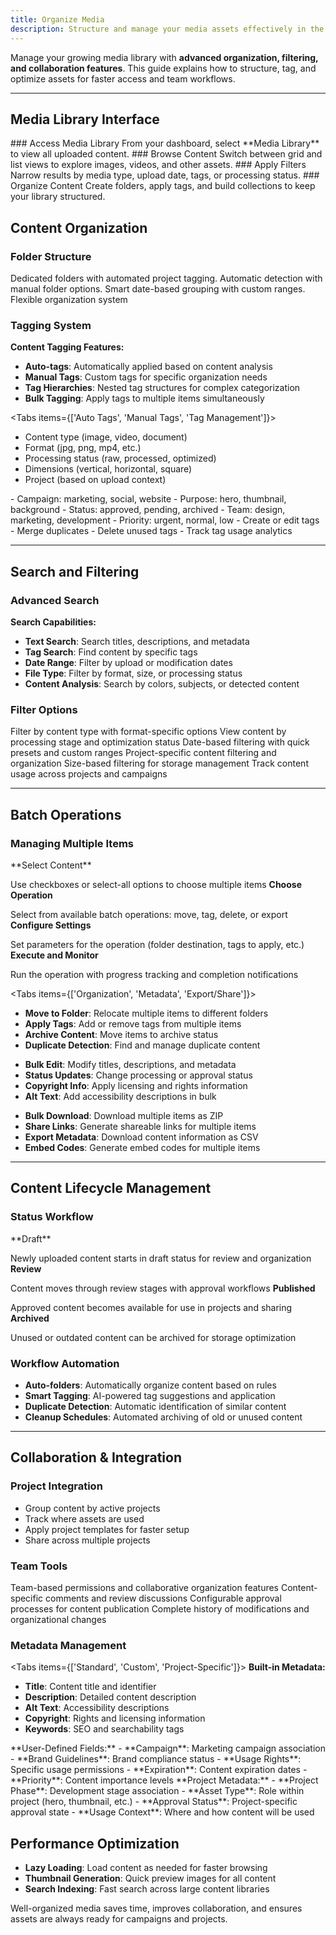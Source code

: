 ```yaml
---
title: Organize Media
description: Structure and manage your media assets effectively in the RIXL Media.
---
```



Manage your growing media library with **advanced organization, filtering, and collaboration features**. This guide explains how to structure, tag, and optimize assets for faster access and team workflows.

---

## Media Library Interface

<Steps>
  <Step>
    ### Access Media Library
    From your dashboard, select **Media Library** to view all uploaded content.
  </Step>
  <Step>
    ### Browse Content
    Switch between grid and list views to explore images, videos, and other assets.
  </Step>
  <Step>
    ### Apply Filters
    Narrow results by media type, upload date, tags, or processing status.
  </Step>
  <Step>
    ### Organize Content
    Create folders, apply tags, and build collections to keep your library structured.
  </Step>
</Steps>

[//]: # ([IMAGE NEEDED: Screenshot of media library dashboard interface])

## Content Organization

### Folder Structure

<Columns cols={2}>
  <Card title="Project Folders">
    Dedicated folders with automated project tagging.
  </Card>
  <Card title="Content Type">
    Automatic detection with manual folder options.
  </Card>
  <Card title="Date-Based">
    Smart date-based grouping with custom ranges.
  </Card>
  <Card title="Custom Categories">
    Flexible organization system
  </Card>
</Columns>

### Tagging System

**Content Tagging Features:**
- **Auto-tags**: Automatically applied based on content analysis
- **Manual Tags**: Custom tags for specific organization needs
- **Tag Hierarchies**: Nested tag structures for complex categorization
- **Bulk Tagging**: Apply tags to multiple items simultaneously

<Tabs items={['Auto Tags', 'Manual Tags', 'Tag Management']}>
<Tab value="Auto Tags">
- Content type (image, video, document)  
- Format (jpg, png, mp4, etc.)  
- Processing status (raw, processed, optimized)  
- Dimensions (vertical, horizontal, square)  
- Project (based on upload context)  
</Tab>
<Tab value="Manual Tags">
- Campaign: marketing, social, website  
- Purpose: hero, thumbnail, background  
- Status: approved, pending, archived  
- Team: design, marketing, development  
- Priority: urgent, normal, low  
</Tab>
<Tab value="Tag Management">
- Create or edit tags  
- Merge duplicates  
- Delete unused tags  
- Track tag usage analytics  
</Tab>
</Tabs>

---

## Search and Filtering

### Advanced Search

**Search Capabilities:**
- **Text Search**: Search titles, descriptions, and metadata
- **Tag Search**: Find content by specific tags
- **Date Range**: Filter by upload or modification dates
- **File Type**: Filter by format, size, or processing status
- **Content Analysis**: Search by colors, subjects, or detected content

[//]: # ([IMAGE NEEDED: Screenshot of advanced search interface])

### Filter Options

<Columns cols={3}>
  <Card title="Media Type">
    Filter by content type with format-specific options
  </Card>
  <Card title="Processing Status">
    View content by processing stage and optimization status
  </Card>
  <Card title="Upload Date">
    Date-based filtering with quick presets and custom ranges
  </Card>
  <Card title="Project Context">
    Project-specific content filtering and organization
  </Card>
  <Card title="File Size">
    Size-based filtering for storage management
  </Card>
  <Card title="Usage Status">
    Track content usage across projects and campaigns
  </Card>
</Columns>

---

## Batch Operations

### Managing Multiple Items

<Steps>
<Step>
**Select Content**

Use checkboxes or select-all options to choose multiple items
</Step>
<Step>
**Choose Operation**

Select from available batch operations: move, tag, delete, or export
</Step>
<Step>
**Configure Settings**

Set parameters for the operation (folder destination, tags to apply, etc.)
</Step>
<Step>
**Execute and Monitor**

Run the operation with progress tracking and completion notifications
</Step>
</Steps>


<Tabs items={['Organization', 'Metadata', 'Export/Share']}>
<Tab value="Organization">

- **Move to Folder**: Relocate multiple items to different folders
- **Apply Tags**: Add or remove tags from multiple items
- **Archive Content**: Move items to archive status
- **Duplicate Detection**: Find and manage duplicate content
</Tab>
<Tab value="Metadata">

- **Bulk Edit**: Modify titles, descriptions, and metadata
- **Status Updates**: Change processing or approval status
- **Copyright Info**: Apply licensing and rights information
- **Alt Text**: Add accessibility descriptions in bulk
</Tab>
<Tab value="Export/Share">

- **Bulk Download**: Download multiple items as ZIP
- **Share Links**: Generate shareable links for multiple items
- **Export Metadata**: Download content information as CSV
- **Embed Codes**: Generate embed codes for multiple items
</Tab>
</Tabs>
 
 ---

## Content Lifecycle Management

### Status Workflow

<Steps>
<Step>
**Draft**

Newly uploaded content starts in draft status for review and organization
</Step>
<Step>
**Review**

Content moves through review stages with approval workflows
</Step>
<Step>
**Published**

Approved content becomes available for use in projects and sharing
</Step>
<Step>
**Archived**

Unused or outdated content can be archived for storage optimization
</Step>
</Steps>

### Workflow Automation
- **Auto-folders**: Automatically organize content based on rules
- **Smart Tagging**: AI-powered tag suggestions and application
- **Duplicate Detection**: Automatic identification of similar content
- **Cleanup Schedules**: Automated archiving of old or unused content

---

## Collaboration & Integration

### Project Integration
- Group content by active projects  
- Track where assets are used  
- Apply project templates for faster setup  
- Share across multiple projects 

### Team Tools

<Columns cols={2}>
  <Card title="Team Access">
    Team-based permissions and collaborative organization features
  </Card>
  <Card title="Comments">
    Content-specific comments and review discussions
  </Card>
  <Card title="Approval Workflow">
    Configurable approval processes for content publication
  </Card>
  <Card title="Version History">
    Complete history of modifications and organizational changes
  </Card>
</Columns>

### Metadata Management

<Tabs items={['Standard', 'Custom', 'Project-Specific']}>
<Tab value="Standard">
**Built-in Metadata:**
- **Title**: Content title and identifier
- **Description**: Detailed content description
- **Alt Text**: Accessibility descriptions
- **Copyright**: Rights and licensing information
- **Keywords**: SEO and searchability tags
</Tab>
<Tab value="Custom">
**User-Defined Fields:**
- **Campaign**: Marketing campaign association
- **Brand Guidelines**: Brand compliance status
- **Usage Rights**: Specific usage permissions
- **Expiration**: Content expiration dates
- **Priority**: Content importance levels
</Tab>
<Tab value="Project-Specific">
**Project Metadata:**
- **Project Phase**: Development stage association
- **Asset Type**: Role within project (hero, thumbnail, etc.)
- **Approval Status**: Project-specific approval state
- **Usage Context**: Where and how content will be used
</Tab>
</Tabs>

## Performance Optimization

- **Lazy Loading**: Load content as needed for faster browsing
- **Thumbnail Generation**: Quick preview images for all content
- **Search Indexing**: Fast search across large content libraries

<Callout type="success">
Well-organized media saves time, improves collaboration, and ensures assets are always ready for campaigns and projects.
</Callout>
